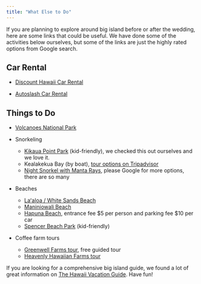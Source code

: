 ```yaml
---
title: "What Else to Do"
---
```


If you are planning to explore around big island before or after the wedding, here 
are some links that could be useful. We have done some of the activities below ourselves,
but some of the links are just the highly rated options from Google search. 

## Car Rental

-   [Discount Hawaii Car Rental](https://www.discounthawaiicarrental.com/en-us/){target="_blank"}

-   [Autoslash Car Rental](https://www.autoslash.com/){target="_blank"}

## Things to Do

-   [Volcanoes National Park](https://www.nps.gov/havo/index.htm){target="_blank"}

-   Snorkeling

    -   [Kikaua Point Park](https://bigislandguide.com/kikaua-beach){target="_blank"} (kid-friendly), we checked this out ourselves and we love it.\
    -   Kealakekua Bay (by boat), [tour options on Tripadvisor](https://www.tripadvisor.com/Attractions-g60580-Activities-c42-Captain_Cook_Island_of_Hawaii_Hawaii.html){target="_blank"}
    -   [Night Snorkel with Manta Rays](https://konasnorkeltrips.com/snorkel-tours/manta-ray-snorkel-kona/){target="_blank"}, please Google for more options, there are so many

-   Beaches

    -   [Laʻaloa / White Sands Beach](https://bigislandguide.com/white-sands-beach-park-magic-sands){target="_blank"}
    -   [Maniniowali Beach](https://bigislandguide.com/maniniowali-beach-kua-bay){target="_blank"}
    -   [Hapuna Beach](https://dlnr.hawaii.gov/dsp/parks/hawaii/hapuna-beach-state-recreation-area/){target="_blank"}, entrance fee \$5 per person and parking fee \$10 per car
    -   [Spencer Beach Park](https://bigislandguide.com/samuel-m-spencer-beach-park){target="_blank"} (kid-friendly)

-   Coffee farm tours

    -   [Greenwell Farms tour](https://www.greenwellfarms.com/pages/big-island-kona-coffee-tours){targe="_blank"}, free guided tour
    -   [Heavenly Hawaiian Farms tour](https://heavenlyhawaiian.com/kona-coffee-farm-tour/){target="_blank"}

If you are looking for a comprehensive big island guide, we found a lot of great information on [The Hawaii Vacation Guide](https://thehawaiivacationguide.com/hawaii-big-island-travel-guide/){target="_blank"}. Have fun!
